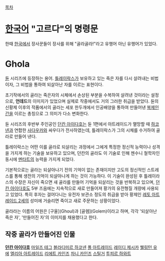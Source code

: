 [[목차]]

= [[한국어]] "고르다"의 명령문 =
한때 [[한국]]에서 장사꾼들이 장사를 위해 "골라골라!"라고 유행어 아닌 유행어가 있었다.

= Ghola =

[[듄]] 시리즈에 등장하는 용어.
[[틀레이락스]]가 보유하고 있는 죽은 자를 다시 살려내는 비법이자, 그 비법을 통하여 되살아난 자를 이르는 표현이다.

초기작에서의 골라는 죽은자의 시체에서 손상된 부분을 수복하여 살려낸 것이라는 설정으로, '''언데드'''의 이미지가 있었으며 실제로 작중에서도 거의 그러한 취급을 받았다. 듄의 신황제 이후의 작품에서의 골라는 세포 한두개에서 인공배양을 통하여 만들어낸 [[복제인간]]을 이르는 총칭으로 그 의미가 다소 변화한다.

듄 시리즈의 후반부 주인공인 [[던칸 아이다호]]는 듄 1편에서 아트레이드가 멸망할 때 [[하코넨]]과 연합한 [[사다우카]]와 싸우다가 전사하였는데, 틀레이락스가 그의 시체를 수거하여 골라로 만들어 낸다.

틀레이락스는 어떤 이를 골라로 되살리는 과정에서 그에게 특정한 정신적 능력이나 성격을 가지게 하는 기술을 보유하고 있으며, 던칸의 골라도 이 기술로 인해 젠수니 철학자인 동시에 [[멘타트]]의 능력을 가지게 되었다.

기본적으로는 골라는 되살아나기 전의 기억이 없는 존재이지만 고도의 정신적인 스트레스를 통해 생전의 기억이 되살아나게 하는 것이 가능하다. 이 기술이 완성된 후 틀레이라스의 수장은 자신이 죽으면 새 골라를 만들어 기억을 되살리는 것을 반복하고 있으며, [[던칸 아이다호]]도 5부 즈음에는 지속적으로 새로 만들어져 황가의 유전형질 개량에 사용되고 있었다. 특히 후자는 걸어다니는 유전자 보관소 정도의 취급을 받아 황제인 [[레토 아트레이드 2세]]의 성미에 거슬리면 죽이고 새로 주문하는 상황이었다.

골라라는 이름의 어원은 [구울](Ghoul)과 [골렘](Golem)이라고 하며, 각각 '되살아난 죽은 자', '만들어진 자'의 이미지를 채용했다고 한다.

== 작중 골라가 만들어진 인물 ==
'''[[던칸 아이다호]]'''
[[마일즈 테그]]
[[블라디미르 하코넨]]
[[폴 아트레이드]]
[[레이디 제시카]]
[[웰링턴 유에]]
[[엘리아 아트레이드]]
[[리에트 카인즈]]
[[차니 카인즈]]
[[스틸거]]
[[투피르 하와트]]
